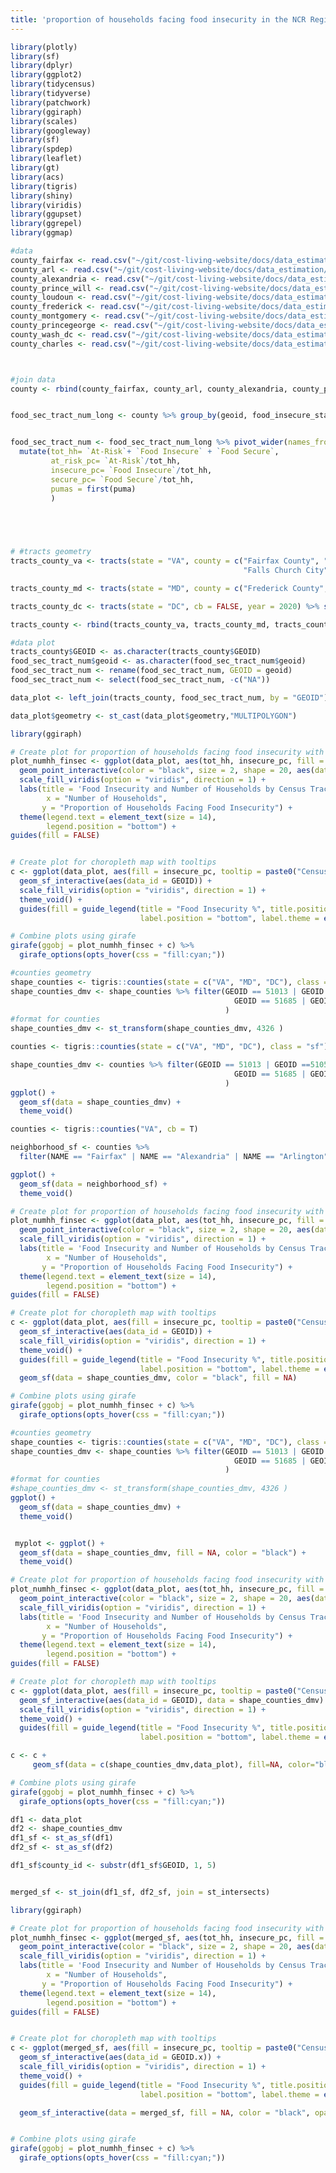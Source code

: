```yaml
---
title: 'proportion of households facing food insecurity in the NCR Region '
---
```




```r
library(plotly)
library(sf)
library(dplyr)
library(ggplot2)
library(tidycensus)
library(tidyverse)
library(patchwork)
library(ggiraph)
library(scales)
library(googleway)
library(sf)
library(spdep)
library(leaflet)
library(gt)
library(acs)
library(tigris)
library(shiny)
library(viridis)
library(ggupset)
library(ggrepel)
library(ggmap)
```





```r
#data
county_fairfax <- read.csv("~/git/cost-living-website/docs/data_estimation/fairfax_fallschurch_fairfaxcity_2022_food_insecurity_rev.csv") %>% select(-c(moe, PUMA5CE_20))
county_arl <- read.csv("~/git/cost-living-website/docs/data_estimation/arlington_2022_food_insecurity_rev.csv") %>% select(-c(X, moe, PUMA5CE_20))
county_alexandria <- read.csv("~/git/cost-living-website/docs/data_estimation/alexandria_2022_food_insecurity_rev.csv") %>% select(-c(X, moe, PUMA5CE_20))
county_prince_will <- read.csv("~/git/cost-living-website/docs/data_estimation/princewilliam_2022_food_insecurity_rev.csv") %>% select(-c(X, moe, PUMA5CE_20))
county_loudoun <- read.csv("~/git/cost-living-website/docs/data_estimation/loudoun_2022_food_insecurity_rev.csv") %>% select(-c(X, moe, PUMA5CE_20))
county_frederick <- read.csv("~/git/cost-living-website/docs/data_estimation/12.frederick_md_2022_food_insecurity_rev.csv") %>% select(-c(X, moe.x, moe.y, PUMA20))
county_montgomery <- read.csv("~/git/cost-living-website/docs/data_estimation/montgomery_md_2022_food_insecurity_rev.csv") %>% select(-c(PUMA20, moe))
county_princegeorge <- read.csv("~/git/cost-living-website/docs/data_estimation/princegeorge_2022_food_insecurity_rev.csv") %>% select(-c(X, PUMA20, moe))
county_wash_dc <- read.csv("~/git/cost-living-website/docs/data_estimation/dc_2022_food_insecurity_rev.csv") %>% select(-c(X,  PUMA20, PUMA5CE_new, other_cost_20))
county_charles <- read.csv("~/git/cost-living-website/docs/data_estimation/charles_md_2022_food_insecurity_rev.csv") %>% select(-c(X, PUMA20, other_cost_20, moe))



#join data
county <- rbind(county_fairfax, county_arl, county_alexandria, county_prince_will, county_loudoun, county_frederick, county_montgomery, county_princegeorge, county_wash_dc, county_charles)


food_sec_tract_num_long <- county %>% group_by(geoid, food_insecure_status) %>% summarise(total_hh = sum(num_hh, na.rm = TRUE), puma=first(PUMA5CE))


food_sec_tract_num <- food_sec_tract_num_long %>% pivot_wider(names_from = food_insecure_status, values_from = total_hh) %>% 
  mutate(tot_hh= `At-Risk`+ `Food Insecure` + `Food Secure`,
         at_risk_pc= `At-Risk`/tot_hh,
         insecure_pc= `Food Insecure`/tot_hh,
         secure_pc= `Food Secure`/tot_hh,
         pumas = first(puma)
         )




                               
# #tracts geometry
tracts_county_va <- tracts(state = "VA", county = c("Fairfax County", "Arlington County", "Alexandria City", "Prince William County", "Loudoun County", 
                                                    "Falls Church City", "Fairfax City", "Manassas City", "Manassas Park City"), cb = FALSE, year = 2020) %>% select(STATEFP, COUNTYFP, TRACTCE, GEOID, NAME, NAMELSAD, geometry)

tracts_county_md <- tracts(state = "MD", county = c("Frederick County", "Montgomery County", "Prince George's County", "Charles County"), cb = FALSE, year = 2020) %>% select(STATEFP, COUNTYFP, TRACTCE, GEOID, NAME, NAMELSAD, geometry)

tracts_county_dc <- tracts(state = "DC", cb = FALSE, year = 2020) %>% select(STATEFP, COUNTYFP, TRACTCE, GEOID, NAME, NAMELSAD, geometry)

tracts_county <- rbind(tracts_county_va, tracts_county_md, tracts_county_dc)

#data plot
tracts_county$GEOID <- as.character(tracts_county$GEOID)
food_sec_tract_num$geoid <- as.character(food_sec_tract_num$geoid)
food_sec_tract_num <- rename(food_sec_tract_num, GEOID = geoid)
food_sec_tract_num <- select(food_sec_tract_num, -c("NA"))

data_plot <- left_join(tracts_county, food_sec_tract_num, by = "GEOID")

data_plot$geometry <- st_cast(data_plot$geometry,"MULTIPOLYGON")

```




```r

library(ggiraph)

# Create plot for proportion of households facing food insecurity with tooltips
plot_numhh_finsec <- ggplot(data_plot, aes(tot_hh, insecure_pc, fill = insecure_pc, tooltip = paste0("Census Tract: ", NAME, "<br>", "Food Insecurity: ", insecure_pc, "%"))) + 
  geom_point_interactive(color = "black", size = 2, shape = 20, aes(data_id = GEOID)) +
  scale_fill_viridis(option = "viridis", direction = 1) + 
  labs(title = 'Food Insecurity and Number of Households by Census Tracts in NCR Region', 
        x = "Number of Households", 
       y = "Proportion of Households Facing Food Insecurity") + 
  theme(legend.text = element_text(size = 14), 
        legend.position = "bottom") +
guides(fill = FALSE) 


# Create plot for choropleth map with tooltips
c <- ggplot(data_plot, aes(fill = insecure_pc, tooltip = paste0("Census Tract: ", NAME, "<br>", "Food Insecurity: ", insecure_pc, "%"), geometry = geometry )) +
  geom_sf_interactive(aes(data_id = GEOID)) + 
  scale_fill_viridis(option = "viridis", direction = 1) + 
  theme_void() + 
  guides(fill = guide_legend(title = "Food Insecurity %", title.position = "top", 
                             label.position = "bottom", label.theme = element_text(size = 8)))

# Combine plots using girafe
girafe(ggobj = plot_numhh_finsec + c) %>%
  girafe_options(opts_hover(css = "fill:cyan;")) 


```






```r
#counties geometry
shape_counties <- tigris::counties(state = c("VA", "MD", "DC"), class = "sf")
shape_counties_dmv <- shape_counties %>% filter(GEOID == 51013 | GEOID ==51059 | GEOID == 51600 | GEOID == 51107 | GEOID == 51610 | GEOID == 51683 | 
                                                  GEOID == 51685 | GEOID == 51153 | GEOID == 51510 | GEOID == 11001 | GEOID ==  24021 | GEOID == 24031 | GEOID == 24033 | GEOID == 24017
                                                ) 
#format for counties
shape_counties_dmv <- st_transform(shape_counties_dmv, 4326 )


```



```r
counties <- tigris::counties(state = c("VA", "MD", "DC"), class = "sf")

shape_counties_dmv <- counties %>% filter(GEOID == 51013 | GEOID ==51059 | GEOID == 51600 | GEOID == 51107 | GEOID == 51610 | GEOID == 51683 | 
                                                  GEOID == 51685 | GEOID == 51153 | GEOID == 51510 | GEOID == 11001 | GEOID ==  24021 | GEOID == 24031 | GEOID == 24033 | GEOID == 24017
                                                ) 
ggplot() +
  geom_sf(data = shape_counties_dmv) + 
  theme_void()
```


```r
counties <- tigris::counties("VA", cb = T)

neighborhood_sf <- counties %>%
  filter(NAME == "Fairfax" | NAME == "Alexandria" | NAME == "Arlington" | NAME == "Falls Church")

ggplot() +
  geom_sf(data = neighborhood_sf) + 
  theme_void()
```





```r


# Create plot for proportion of households facing food insecurity with tooltips
plot_numhh_finsec <- ggplot(data_plot, aes(tot_hh, insecure_pc, fill = insecure_pc, tooltip = paste0("Census Tract: ", NAME, "<br>", "Food Insecurity: ", insecure_pc, "%"))) + 
  geom_point_interactive(color = "black", size = 2, shape = 20, aes(data_id = GEOID)) +
  scale_fill_viridis(option = "viridis", direction = 1) + 
  labs(title = 'Food Insecurity and Number of Households by Census Tracts in NCR Region', 
        x = "Number of Households", 
       y = "Proportion of Households Facing Food Insecurity") + 
  theme(legend.text = element_text(size = 14), 
        legend.position = "bottom") +
guides(fill = FALSE) 

# Create plot for choropleth map with tooltips
c <- ggplot(data_plot, aes(fill = insecure_pc, tooltip = paste0("Census Tract: ", NAME, "<br>", "Food Insecurity: ", insecure_pc, "%"), geometry = geometry )) +
  geom_sf_interactive(aes(data_id = GEOID)) + 
  scale_fill_viridis(option = "viridis", direction = 1) + 
  theme_void() + 
  guides(fill = guide_legend(title = "Food Insecurity %", title.position = "top", 
                             label.position = "bottom", label.theme = element_text(size = 8)))+
  geom_sf(data = shape_counties_dmv, color = "black", fill = NA)

# Combine plots using girafe
girafe(ggobj = plot_numhh_finsec + c) %>%
  girafe_options(opts_hover(css = "fill:cyan;")) 


```



```r
#counties geometry
shape_counties <- tigris::counties(state = c("VA", "MD", "DC"), class = "sf")
shape_counties_dmv <- shape_counties %>% filter(GEOID == 51013 | GEOID ==51059 | GEOID == 51600 | GEOID == 51107 | GEOID == 51610 | GEOID == 51683 | 
                                                  GEOID == 51685 | GEOID == 51153 | GEOID == 51510 | GEOID == 11001 | GEOID ==  24021 | GEOID == 24031 | GEOID == 24033 | GEOID == 24017
                                                ) 
#format for counties
#shape_counties_dmv <- st_transform(shape_counties_dmv, 4326 )
ggplot() +
  geom_sf(data = shape_counties_dmv) + 
  theme_void()


 myplot <- ggplot() +
  geom_sf(data = shape_counties_dmv, fill = NA, color = "black") +
  theme_void()
```







```r
# Create plot for proportion of households facing food insecurity with tooltips
plot_numhh_finsec <- ggplot(data_plot, aes(tot_hh, insecure_pc, fill = insecure_pc, tooltip = paste0("Census Tract: ", NAME, "<br>", "Food Insecurity: ", insecure_pc, "%"))) + 
  geom_point_interactive(color = "black", size = 2, shape = 20, aes(data_id = GEOID)) +
  scale_fill_viridis(option = "viridis", direction = 1) + 
  labs(title = 'Food Insecurity and Number of Households by Census Tracts in NCR Region', 
        x = "Number of Households", 
       y = "Proportion of Households Facing Food Insecurity") + 
  theme(legend.text = element_text(size = 14), 
        legend.position = "bottom") +
guides(fill = FALSE) 

# Create plot for choropleth map with tooltips
c <- ggplot(data_plot, aes(fill = insecure_pc, tooltip = paste0("Census Tract: ", NAME, "<br>", "Food Insecurity: ", insecure_pc, "%" )))+ 
  geom_sf_interactive(aes(data_id = GEOID), data = shape_counties_dmv) + 
  scale_fill_viridis(option = "viridis", direction = 1) + 
  theme_void() + 
  guides(fill = guide_legend(title = "Food Insecurity %", title.position = "top", 
                             label.position = "bottom", label.theme = element_text(size = 8)))

c <- c +
     geom_sf(data = c(shape_counties_dmv,data_plot), fill=NA, color="black")

# Combine plots using girafe
girafe(ggobj = plot_numhh_finsec + c) %>%
  girafe_options(opts_hover(css = "fill:cyan;")) 

```



```r


df1 <- data_plot
df2 <- shape_counties_dmv
df1_sf <- st_as_sf(df1)
df2_sf <- st_as_sf(df2)

df1_sf$county_id <- substr(df1_sf$GEOID, 1, 5)


merged_sf <- st_join(df1_sf, df2_sf, join = st_intersects)

```


```r
library(ggiraph)

# Create plot for proportion of households facing food insecurity with tooltips
plot_numhh_finsec <- ggplot(merged_sf, aes(tot_hh, insecure_pc, fill = insecure_pc, tooltip = paste0("Census Tract: ", NAME.x, "<br>", "Food Insecurity: ", insecure_pc, "%"))) + 
  geom_point_interactive(color = "black", size = 2, shape = 20, aes(data_id = GEOID.x)) +
  scale_fill_viridis(option = "viridis", direction = 1) + 
  labs(title = 'Food Insecurity and Number of Households by Census Tracts in NCR Region', 
        x = "Number of Households", 
       y = "Proportion of Households Facing Food Insecurity") + 
  theme(legend.text = element_text(size = 14), 
        legend.position = "bottom") +
guides(fill = FALSE) 


# Create plot for choropleth map with tooltips
c <- ggplot(merged_sf, aes(fill = insecure_pc, tooltip = paste0("Census Tract: ", NAME.x, "<br>", "Food Insecurity: ", insecure_pc, "%"), geometry = geometry )) +
  geom_sf_interactive(aes(data_id = GEOID.x)) + 
  scale_fill_viridis(option = "viridis", direction = 1) + 
  theme_void() + 
  guides(fill = guide_legend(title = "Food Insecurity %", title.position = "top", 
                             label.position = "bottom", label.theme = element_text(size = 8)))+

  geom_sf_interactive(data = merged_sf, fill = NA, color = "black", opacity = 1, weight = 2.5)  # add county borders


# Combine plots using girafe
girafe(ggobj = plot_numhh_finsec + c) %>%
  girafe_options(opts_hover(css = "fill:cyan;")) 

```
